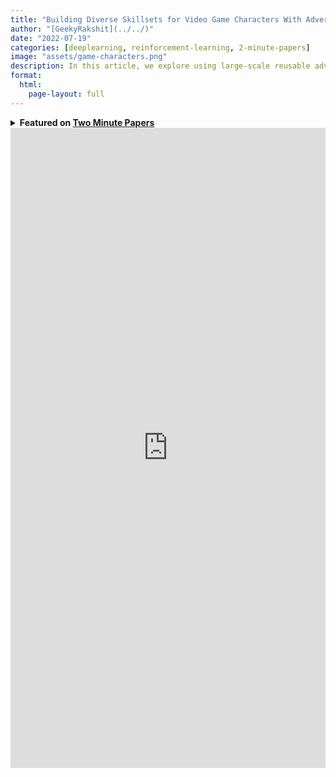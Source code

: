 ```yaml
---
title: "Building Diverse Skillsets for Video Game Characters With Adversarial Skill Embeddings"
author: "[GeekyRakshit](../../)"
date: "2022-07-19"
categories: [deeplearning, reinforcement-learning, 2-minute-papers]
image: "assets/game-characters.png"
description: In this article, we explore using large-scale reusable adversarial skill embeddings for physically simulated characters. 
format: 
  html:
    page-layout: full
---
```


<details>
    <summary>
        <strong>
            Featured on <a href="https://www.youtube.com/@TwoMinutePapers">Two Minute Papers</a>
        </strong>
    </summary>
    <br>
    <iframe width="560" height="315" src="https://www.youtube.com/embed/1kV-rZZw50Q?si=WZmPeihHTqZMwHLc" title="YouTube video player" frameborder="0" allow="accelerometer; autoplay; clipboard-write; encrypted-media; gyroscope; picture-in-picture; web-share" allowfullscreen></iframe>
</details>

<iframe src="https://wandb.ai/geekyrakshit/adversarial%20skill%20embeddings/reports/Building-Diverse-Skillsets-for-Video-Game-Characters-With-Adversarial-Skill-Embeddings--VmlldzoyMjc3OTU5?galleryTag=computer-vision" style="border:none;height:1024px;width:100%"></iframe>